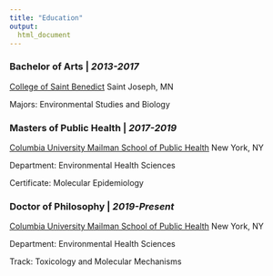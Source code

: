 ```yaml
---
title: "Education"
output: 
  html_document
---
```


### Bachelor of Arts  | _2013-2017_
[College of Saint Benedict](https://www.csbsju.edu/) 
Saint Joseph, MN

Majors: Environmental Studies and Biology



### Masters of Public Health  | _2017-2019_
[Columbia University Mailman School of Public Health](https://www.mailman.columbia.edu/) 
New York, NY

Department: Environmental Health Sciences

Certificate: Molecular Epidemiology



### Doctor of Philosophy | _2019-Present_
[Columbia University Mailman School of Public Health](https://www.mailman.columbia.edu/) 
New York, NY

Department: Environmental Health Sciences

Track: Toxicology and Molecular Mechanisms